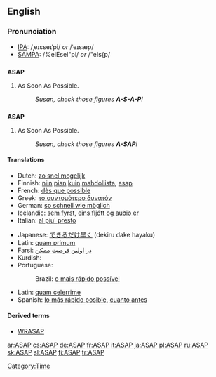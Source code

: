 ==English==

===Pronunciation===
*[[IPA]]: /ˌeɪɛseɪˈpi/ ''or'' /ˈeɪsæp/
*[[SAMPA]]: /%eIEseI"pi/ ''or'' /"eIs{p/

==={{initialism}}===
'''ASAP'''

# As Soon As Possible.
#: ''Susan, check those figures '''A-S-A-P'''!''

==={{acronym}}===
'''ASAP'''

# As Soon As Possible.
#: ''Susan, check those figures '''A-SAP'''!''

====Translations====
{{top}}
*Dutch: [[zo snel mogelijk]]
*Finnish: [[niin]] [[pian]] [[kuin]] [[mahdollinen|mahdollista]], [[asap]]
*French: [[dès que possible]]
*Greek: [[το συντομότερο δυνατόν]]
*German: [[so schnell wie möglich]]
*Icelandic: [[sem fyrst]], [[eins fljótt og auðið er]]
*Italian: [[al piu' presto]]
{{mid}}
*Japanese: [[できるだけ早く]] (dekiru dake hayaku)
*Latin: [[quam primum]]
*Farsi: [[در اولين فرصت ممكن]]
*Kurdish: {{KUchar|[[به‌ زووترین کات]]}}
*Portuguese:
*:Brazil: [[o mais rápido possível]]
*Latin: [[quam celerrime]]
*Spanish: [[lo más rápido posible]], [[cuanto antes]]
{{bottom}}

====Derived terms====
* [[WRASAP]]

[[Category:Time]]

[[ar:ASAP]]
[[cs:ASAP]]
[[de:ASAP]]
[[fr:ASAP]]
[[it:ASAP]]
[[ja:ASAP]]
[[pl:ASAP]]
[[ru:ASAP]]
[[sk:ASAP]]
[[sl:ASAP]]
[[fi:ASAP]]
[[tr:ASAP]]